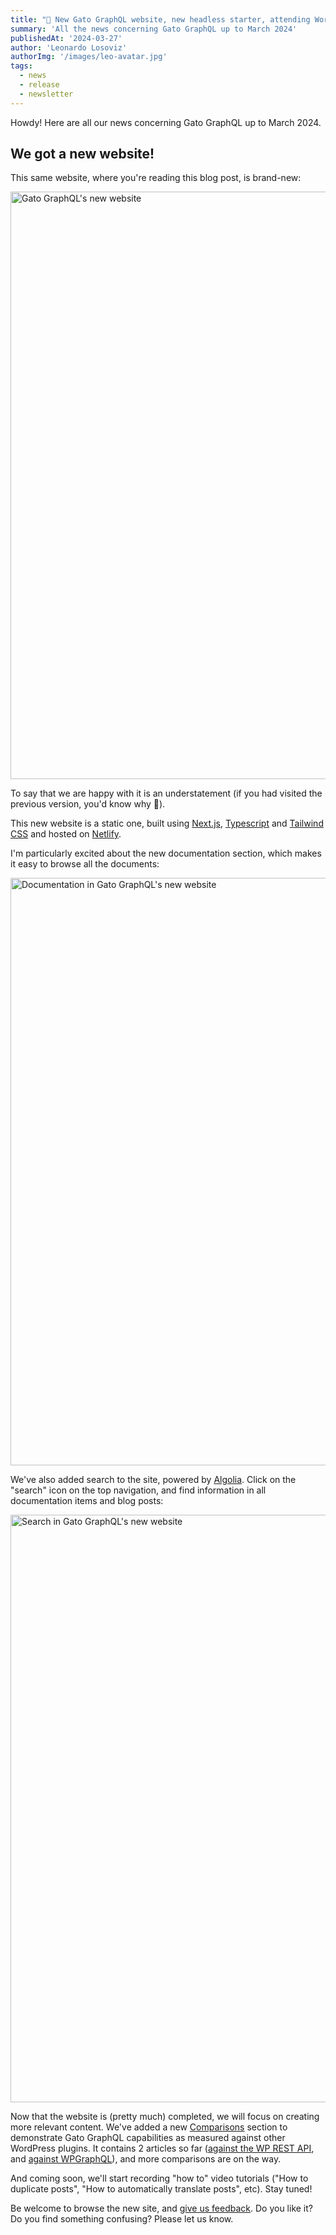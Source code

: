 ```yaml
---
title: "🎊 New Gato GraphQL website, new headless starter, attending WordCamps, and more"
summary: 'All the news concerning Gato GraphQL up to March 2024'
publishedAt: '2024-03-27'
author: 'Leonardo Losoviz'
authorImg: '/images/leo-avatar.jpg'
tags:
  - news
  - release
  - newsletter
---
```


Howdy! Here are all our news concerning Gato GraphQL up to March 2024.

## We got a new website!

This same website, where you're reading this blog post, is brand-new:

<Image
  src="/images/gatographql-website.png"
  width="1024"
  height="940"
  alt="Gato GraphQL's new website"
  caption="Gato GraphQL's new website"
/>

To say that we are happy with it is an understatement (if you had visited the previous version, you'd know why 🤣).

This new website is a static one, built using [Next.js](https://nextjs.org/), [Typescript](https://www.typescriptlang.org/) and [Tailwind CSS](https://tailwindcss.com/) and hosted on [Netlify](https://www.netlify.com/).

I'm particularly excited about the new documentation section, which makes it easy to browse all the documents:

<Image
  src="/images/gatographql-website-documentation.png"
  width="1024"
  height="940"
  alt="Documentation in Gato GraphQL's new website"
  caption="Documentation in Gato GraphQL's new website"
/>

We've also added search to the site, powered by [Algolia](https://www.algolia.com/). Click on the "search" icon on the top navigation, and find information in all documentation items and blog posts:

<Image
  src="/images/gatographql-website-search.png"
  width="1024"
  height="940"
  alt="Search in Gato GraphQL's new website"
  caption="Search in Gato GraphQL's new website"
/>

Now that the website is (pretty much) completed, we will focus on creating more relevant content. We've added a new [Comparisons](/comparisons) section to demonstrate Gato GraphQL capabilities as measured against other WordPress plugins. It contains 2 articles so far ([against the WP REST API](/comparisons/gatographql-vs-wp-rest-api), and [against WPGraphQL](/comparisons/gatographql-vs-wpgraphql)), and more comparisons are on the way.

And coming soon, we'll start recording "how to" video tutorials ("How to duplicate posts", "How to automatically translate posts", etc). Stay tuned!

Be welcome to browse the new site, and [give us feedback](/contact). Do you like it? Do you find something confusing? Please let us know.
